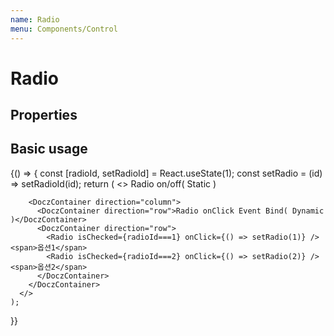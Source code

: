 ```yaml
---
name: Radio
menu: Components/Control
---
```



# Radio

## Properties

<Props of={Radio} />

## Basic usage

<Playground>
  {() => {
    const [radioId, setRadioId] = React.useState(1);
    const setRadio = (id) => setRadioId(id);
    return (
      <>
        <DoczContainer direction="column">
          <DoczContainer direction="row">Radio on/off( Static )</DoczContainer>
          <DoczContainer direction="row">
            <Radio isChecked />
            <Radio />
          </DoczContainer>
        </DoczContainer>
        
        <DoczContainer direction="column">
          <DoczContainer direction="row">Radio onClick Event Bind( Dynamic )</DoczContainer>
          <DoczContainer direction="row">
            <Radio isChecked={radioId===1} onClick={() => setRadio(1)} /><span>옵션1</span> 
            <Radio isChecked={radioId===2} onClick={() => setRadio(2)} /><span>옵션2</span>
          </DoczContainer>
        </DoczContainer>
      </>
    );
  }}
</Playground>
